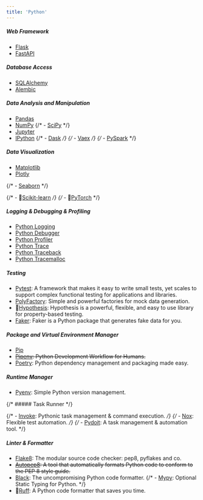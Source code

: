 ```yaml
---
title: 'Python'
---
```


##### Web Framework

- [Flask](https://www.flask.com/)
- [FastAPI](https://www.fastapi.com/)

##### Database Access

- [SQLAlchemy](https://www.sqlalchemy.org/)
- [Alembic](https://www.alembic.sqlalchemy.org/)

##### Data Analysis and Manipulation

- [Pandas](https://www.pandas.pydata.org/)
- [NumPy](https://www.numpy.org/)
  {/* - [SciPy](https://www.scipy.org/) */}
- [Jupyter](https://www.jupyter.org/)
- [IPython](https://www.ipython.org/)
  {/* - [Dask](https://www.dask.org/) */}
  {/* - [Vaex](https://www.vaex.io/) */}
  {/* - [PySpark](https://www.pyspark.org/) */}

##### Data Visualization

- [Matplotlib](https://www.matplotlib.org/)
- [Plotly](https://www.plotly.com/)

{/* - [Seaborn](https://www.seaborn.pydata.org/) */}

{/* - 👀[Scikit-learn](https://www.scikit-learn.org/) */}
{/* - 👀[PyTorch](https://www.pytorch.org/) */}

##### Logging & Debugging & Profiling

- [Python Logging](https://docs.python.org/3/library/logging.html)
- [Python Debugger](https://docs.python.org/3/library/pdb.html)
- [Python Profiler](https://docs.python.org/3/library/profile.html)
- [Python Trace](https://docs.python.org/3/library/trace.html)
- [Python Traceback](https://docs.python.org/3/library/traceback.html)
- [Python Tracemalloc](https://docs.python.org/3/library/tracemalloc.html)

##### Testing

- [Pytest](https://www.pytest.org/): A framework that makes it easy to write small tests, yet scales to support complex functional testing for applications and libraries.
- [PolyFactory](https://polyfactory.litestar.dev/): Simple and powerful factories for mock data generation.
- 👀[Hypothesis](https://www.hypothesis.works/): Hypothesis is a powerful, flexible, and easy to use library for property-based testing.
- [Faker](https://www.faker.readthedocs.io/): Faker is a Python package that generates fake data for you.

##### Package and Virtual Environment Manager

- [Pip](https://www.pip.pypa.io/)
- ~~[Pipenv](https://pipenv.pypa.io/): Python Development Workflow for Humans.~~
- [Poetry](https://python-poetry.org/): Python dependency management and packaging made easy.

##### Runtime Manager

- [Pyenv](https://pyenv.org/): Simple Python version management.

{/* ##### Task Runner */}

{/* - [Invoke](https://www.pyinvoke.org/): Pythonic task management & command execution. */}
{/* - [Nox](https://nox.thea.codes/): Flexible test automation. */}
{/* - [Pydoit](https://pydoit.org/): A task management & automation tool. */}

##### Linter & Formatter

- [Flake8](https://flake8.pycqa.org/): The modular source code checker: pep8, pyflakes and co.
- ~~[Autopep8](https://www.autopep8.org/): A tool that automatically formats Python code to conform to the PEP 8 style guide.~~
- [Black](https://black.readthedocs.io/): The uncompromising Python code formatter.
  {/* - [Mypy](https://www.mypy-lang.org/): Optional Static Typing for Python. */}
- 👀[Ruff](https://ruff.readthedocs.io/): A Python code formatter that saves you time.
